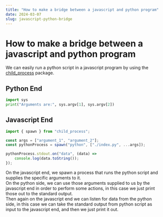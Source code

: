 ```yaml
---
title: "How to make a bridge between a javascript and python program"
date: 2024-03-07
slug: javascript-python-bridge
---
```


# How to make a bridge between a javascript and python program

We can easily run a python script in a javascript program by using the [child_process](https://www.npmjs.com/package/child_process) package.<br/>

## Python End

```py
import sys
print("Arguments are:", sys.argv[1], sys.argv[2])
```

## Javascript End

```js
import { spawn } from "child_process";

const args = ["argument_1", "argument_2"];
const pythonProcess = spawn("python", ["./index.py", ...args]);

pythonProcess.stdout.on("data", (data) =>
	console.log(data.toString());
});
```

On the javascript end, we spawn a process that runs the python script and supplies the specific arguments to it.<br/>
On the python side, we can use those arguments supplied to us by the javascript end in order to perform some actions, in this case we just print those out to the standard output.<br/>
Then again on the javascript end we can listen for data from the python side, in this case we can take the standard output from python script as input to the javascript end, and then we just print it out.
